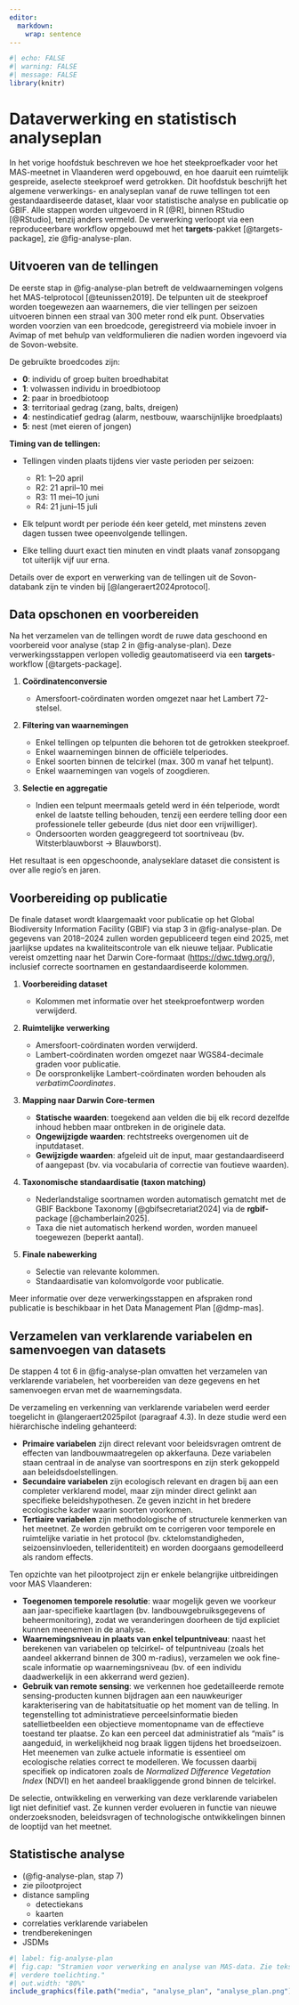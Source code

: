 ```yaml
---
editor: 
  markdown: 
    wrap: sentence
---
```


```r
#| echo: FALSE
#| warning: FALSE
#| message: FALSE
library(knitr)
```

# Dataverwerking en statistisch analyseplan {#sec-analyseplan}

In het vorige hoofdstuk beschreven we hoe het steekproefkader voor het MAS-meetnet in Vlaanderen werd opgebouwd, en hoe daaruit een ruimtelijk gespreide, aselecte steekproef werd getrokken. Dit hoofdstuk beschrijft het algemene verwerkings- en analyseplan vanaf de ruwe tellingen tot een gestandaardiseerde dataset, klaar voor statistische analyse en publicatie op GBIF. Alle stappen worden uitgevoerd in R [@R], binnen RStudio [@RStudio], tenzij anders vermeld. De verwerking verloopt via een reproduceerbare workflow opgebouwd met het **targets**-pakket [@targets-package], zie @fig-analyse-plan.

## Uitvoeren van de tellingen {#sec-stap-1}

De eerste stap in @fig-analyse-plan betreft de veldwaarnemingen volgens het MAS-telprotocol [@teunissen2019]. De telpunten uit de steekproef worden toegewezen aan waarnemers, die vier tellingen per seizoen uitvoeren binnen een straal van 300 meter rond elk punt. Observaties worden voorzien van een broedcode, geregistreerd via mobiele invoer in Avimap of met behulp van veldformulieren die nadien worden ingevoerd via de Sovon-website.

De gebruikte broedcodes zijn:

* **0**: individu of groep buiten broedhabitat
* **1**: volwassen individu in broedbiotoop
* **2**: paar in broedbiotoop
* **3**: territoriaal gedrag (zang, balts, dreigen)
* **4**: nestindicatief gedrag (alarm, nestbouw, waarschijnlijke broedplaats)
* **5**: nest (met eieren of jongen)

**Timing van de tellingen:**

* Tellingen vinden plaats tijdens vier vaste perioden per seizoen:

  * R1: 1–20 april
  * R2: 21 april–10 mei
  * R3: 11 mei–10 juni
  * R4: 21 juni–15 juli
* Elk telpunt wordt per periode één keer geteld, met minstens zeven dagen tussen twee opeenvolgende tellingen.
* Elke telling duurt exact tien minuten en vindt plaats vanaf zonsopgang tot uiterlijk vijf uur erna.

Details over de export en verwerking van de tellingen uit de Sovon-databank zijn te vinden bij [@langeraert2024protocol].

## Data opschonen en voorbereiden {#sec-stap-2}

Na het verzamelen van de tellingen wordt de ruwe data geschoond en voorbereid voor analyse (stap 2 in @fig-analyse-plan). Deze verwerkingsstappen verlopen volledig geautomatiseerd via een **targets**-workflow [@targets-package].

1. **Coördinatenconversie**

   * Amersfoort-coördinaten worden omgezet naar het Lambert 72-stelsel.

2. **Filtering van waarnemingen**

   * Enkel tellingen op telpunten die behoren tot de getrokken steekproef.
   * Enkel waarnemingen binnen de officiële telperiodes.
   * Enkel soorten binnen de telcirkel (max. 300 m vanaf het telpunt).
   * Enkel waarnemingen van vogels of zoogdieren.

3. **Selectie en aggregatie**

   * Indien een telpunt meermaals geteld werd in één telperiode, wordt enkel de laatste telling behouden, tenzij een eerdere telling door een professionele teller gebeurde (dus niet door een vrijwilliger).
   * Ondersoorten worden geaggregeerd tot soortniveau (bv. Witsterblauwborst → Blauwborst).

Het resultaat is een opgeschoonde, analyseklare dataset die consistent is over alle regio’s en jaren.

## Voorbereiding op publicatie {#sec-stap-3}

De finale dataset wordt klaargemaakt voor publicatie op het Global Biodiversity Information Facility (GBIF) via stap 3 in @fig-analyse-plan. De gegevens van 2018–2024 zullen worden gepubliceerd tegen eind 2025, met jaarlijkse updates na kwaliteitscontrole van elk nieuwe teljaar. Publicatie vereist omzetting naar het Darwin Core-formaat ([https://dwc.tdwg.org/](https://dwc.tdwg.org/)), inclusief correcte soortnamen en gestandaardiseerde kolommen.

1. **Voorbereiding dataset**

   * Kolommen met informatie over het steekproefontwerp worden verwijderd.

2. **Ruimtelijke verwerking**

   * Amersfoort-coördinaten worden verwijderd.
   * Lambert-coördinaten worden omgezet naar WGS84-decimale graden voor publicatie.
   * De oorspronkelijke Lambert-coördinaten worden behouden als *verbatimCoordinates*.

3. **Mapping naar Darwin Core-termen**

   * **Statische waarden**: toegekend aan velden die bij elk record dezelfde inhoud hebben maar ontbreken in de originele data.
   * **Ongewijzigde waarden**: rechtstreeks overgenomen uit de inputdataset.
   * **Gewijzigde waarden**: afgeleid uit de input, maar gestandaardiseerd of aangepast (bv. via vocabularia of correctie van foutieve waarden).

4. **Taxonomische standaardisatie (taxon matching)**

   * Nederlandstalige soortnamen worden automatisch gematcht met de GBIF Backbone Taxonomy [@gbifsecretariat2024] via de **rgbif**-package [@chamberlain2025].
   * Taxa die niet automatisch herkend worden, worden manueel toegewezen (beperkt aantal).

5. **Finale nabewerking**

   * Selectie van relevante kolommen.
   * Standaardisatie van kolomvolgorde voor publicatie.

Meer informatie over deze verwerkingsstappen en afspraken rond publicatie is beschikbaar in het Data Management Plan [@dmp-mas].

## Verzamelen van verklarende variabelen en samenvoegen van datasets {#sec-stap-4}

De stappen 4 tot 6 in @fig-analyse-plan omvatten het verzamelen van verklarende variabelen, het voorbereiden van deze gegevens en het samenvoegen ervan met de waarnemingsdata.

De verzameling en verkenning van verklarende variabelen werd eerder toegelicht in @langeraert2025pilot (paragraaf 4.3). In deze studie werd een hiërarchische indeling gehanteerd:

* **Primaire variabelen** zijn direct relevant voor beleidsvragen omtrent de effecten van landbouwmaatregelen op akkerfauna. Deze variabelen staan centraal in de analyse van soortrespons en zijn sterk gekoppeld aan beleidsdoelstellingen.
* **Secundaire variabelen** zijn ecologisch relevant en dragen bij aan een completer verklarend model, maar zijn minder direct gelinkt aan specifieke beleidshypothesen. Ze geven inzicht in het bredere ecologische kader waarin soorten voorkomen.
* **Tertiaire variabelen** zijn methodologische of structurele kenmerken van het meetnet. Ze worden gebruikt om te corrigeren voor temporele en ruimtelijke variatie in het protocol (bv. cktelomstandigheden, seizoensinvloeden, telleridentiteit) en worden doorgaans gemodelleerd als random effects.

Ten opzichte van het pilootproject zijn er enkele belangrijke uitbreidingen voor MAS Vlaanderen:

* **Toegenomen temporele resolutie**: waar mogelijk geven we voorkeur aan jaar-specifieke kaartlagen (bv. landbouwgebruiksgegevens of beheermonitoring), zodat we veranderingen doorheen de tijd expliciet kunnen meenemen in de analyse.
* **Waarnemingsniveau in plaats van enkel telpuntniveau**: naast het berekenen van variabelen op telcirkel- of telpuntniveau (zoals het aandeel akkerrand binnen de 300 m-radius), verzamelen we ook fine-scale informatie op waarnemingsniveau (bv. of een individu daadwerkelijk in een akkerrand werd gezien).
* **Gebruik van remote sensing**: we verkennen hoe gedetailleerde remote sensing-producten kunnen bijdragen aan een nauwkeuriger karakterisering van de habitatsituatie op het moment van de telling. In tegenstelling tot administratieve perceelsinformatie bieden satellietbeelden een objectieve momentopname van de effectieve toestand ter plaatse. Zo kan een perceel dat administratief als "maïs" is aangeduid, in werkelijkheid nog braak liggen tijdens het broedseizoen. Het meenemen van zulke actuele informatie is essentieel om ecologische relaties correct te modelleren. We focussen daarbij specifiek op indicatoren zoals de *Normalized Difference Vegetation Index* (NDVI) en het aandeel braakliggende grond binnen de telcirkel.

De selectie, ontwikkeling en verwerking van deze verklarende variabelen ligt niet definitief vast. Ze kunnen verder evolueren in functie van nieuwe onderzoeksnoden, beleidsvragen of technologische ontwikkelingen binnen de looptijd van het meetnet.

## Statistische analyse {#sec-stap-7}

- (@fig-analyse-plan, stap 7)
- zie pilootproject
- distance sampling
  - detectiekans
  - kaarten
- correlaties verklarende variabelen
- trendberekeningen
- JSDMs

```r
#| label: fig-analyse-plan
#| fig.cap: "Stramien voor verwerking en analyse van MAS-data. Zie tekst voor
#| verdere toelichting."
#| out.width: "80%"
include_graphics(file.path("media", "analyse_plan", "analyse_plan.png"))
```
